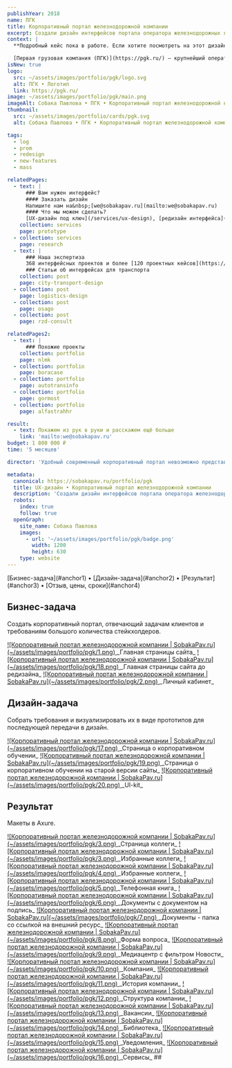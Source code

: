 ```yaml
---
publishYear: 2018
name: ПГК
title: Корпоративный портал железнодорожной компании
excerpt: Создали дизайн интерфейсов портала оператора железнодорожных грузоперевозок.
context: |
  **Подробный кейс пока в работе. Если хотите посмотреть на этот дизайн в деталях, пишите нам на [we@sobakapav.ru](mailto:we@sobakapav.ru)**

  [Первая грузовая компания (ПГК)](https://pgk.ru/) — крупнейший оператор железнодорожных грузоперевозок России.
isNew: true
logo:
  src: ~/assets/images/portfolio/pgk/logo.svg
  alt: ПГК • Логотип
  link: https://pgk.ru/
image: ~/assets/images/portfolio/pgk/main.png
imageAlt: Собака Павлова • ПГК • Корпоративный портал железнодорожной компании
thumbnail:
  src: ~/assets/images/portfolio/cards/pgk.svg
  alt: Собака Павлова • ПГК • Корпоративный портал железнодорожной компании

tags:
  - log
  - prom
  - redesign
  - new-features
  - mass

relatedPages:
  - text: |
      ### Вам нужен интерфейс?
      #### Заказать дизайн
      Напишите нам на&nbsp;[we@sobakapav.ru](mailto:we@sobakapav.ru) 
      #### Что мы можем сделать?
      [UX-дизайн под ключ](/services/ux-design), [редизайн интерфейса](/services/redesign), [продуктовые исследования](/services/research) и [многое другое](/services).
    collection: services
    page: prototype
  - collection: services
    page: research
  - text: |
      ### Наша экспертиза
      368 интерфейсных проектов и более [120 проектных кейсов](https://sobakapav.ru/portfolio).
      ### Статьи об интерфейсах для транспорта
    collection: post
    page: city-transport-design
  - collection: post
    page: logistics-design
  - collection: post
    page: osago
  - collection: post
    page: rzd-consult

relatedPages2:
  - text: |
      ### Похожие проекты
    collection: portfolio
    page: nlmk
  - collection: portfolio
    page: boracase
  - collection: portfolio
    page: autotransinfo
  - collection: portfolio
    page: gormost
  - collection: portfolio
    page: alfastrahhr

result:
  - text: Покажем из рук в руки и расскажем ещё больше
    link: 'mailto:we@sobakapav.ru'
budget: 1 800 000 ₽
time: '5 месяцев'

director: 'Удобный современный корпоративный портал невозможно представить без удобного современного дизайна интерфейсов.'

metadata:
  canonical: https://sobakapav.ru/portfolio/pgk
  title: UX-дизайн • Корпоративный портал железнодорожной компании
  description: 'Создали дизайн интерфейсов портала оператора железнодорожных грузоперевозок.'
  robots:
    index: true
    follow: true
  openGraph:
    site_name: Собака Павлова
    images:
      - url: '~/assets/images/portfolio/pgk/badge.png'
        width: 1200
        height: 630
    type: website
---
```



<TOC>
  [Бизнес-задача](#anchor1) • [Дизайн-задача](#anchor2) • [Результат](#anchor3) • [Отзыв, цены, сроки](#anchor4)
</TOC>

## <a name="anchor1" />Бизнес-задача

Создать корпоративный портал, отвечающий задачам клиентов и требованиям большого количества стейкхолдеров.

<a href="/images/portfolio/pgk/1-1.png" target="_blank">
  ![Корпоративный портал железнодорожной компании | SobakaPav.ru](~/assets/images/portfolio/pgk/1.png)
</a>
_Главная страницы сайта_

<a href="/images/portfolio/pgk/18.png" target="_blank">
  ![Корпоративный портал железнодорожной компании | SobakaPav.ru](~/assets/images/portfolio/pgk/18.png)
</a>
_Главная страницы сайта до редизайна_

<a href="/images/portfolio/pgk/2.png" target="_blank">
  ![Корпоративный портал железнодорожной компании | SobakaPav.ru](~/assets/images/portfolio/pgk/2.png)
</a>
_Личный кабинет_

## <a name="anchor2" />Дизайн-задача

Собрать требования и визуализировать их в виде прототипов для последующей передачи в дизайн.

<a href="/images/portfolio/pgk/17.png" target="_blank">
  ![Корпоративный портал железнодорожной компании | SobakaPav.ru](~/assets/images/portfolio/pgk/17.png)
</a>
_Страница о корпоративном обучении_

<a href="/images/portfolio/pgk/19.png" target="_blank">
  ![Корпоративный портал железнодорожной компании | SobakaPav.ru](~/assets/images/portfolio/pgk/19.png)
</a>
_Страница о корпоративном обучении на старой версии сайты_

<a href="/images/portfolio/pgk/20.png" target="_blank">
  ![Корпоративный портал железнодорожной компании | SobakaPav.ru](~/assets/images/portfolio/pgk/20.png)
</a>
_UI-kit_

## <a name="anchor3" />Результат

Макеты в Axure.

<a href="/images/portfolio/pgk/3.png" target="_blank">
  ![Корпоративный портал железнодорожной компании | SobakaPav.ru](~/assets/images/portfolio/pgk/3.png)
</a>
_Страница коллеги_

<a href="/images/portfolio/pgk/3.png" target="_blank">
  ![Корпоративный портал железнодорожной компании | SobakaPav.ru](~/assets/images/portfolio/pgk/3.png)
</a>
_Избранные коллеги_

<a href="/images/portfolio/pgk/4.png" target="_blank">
  ![Корпоративный портал железнодорожной компании | SobakaPav.ru](~/assets/images/portfolio/pgk/4.png)
</a>
_Избранные коллеги_

<a href="/images/portfolio/pgk/5.png" target="_blank">
  ![Корпоративный портал железнодорожной компании | SobakaPav.ru](~/assets/images/portfolio/pgk/5.png)
</a>
_Телефонная книга_

<a href="/images/portfolio/pgk/6.png" target="_blank">
  ![Корпоративный портал железнодорожной компании | SobakaPav.ru](~/assets/images/portfolio/pgk/6.png)
</a>
_Документы с документом на подпись_

<a href="/images/portfolio/pgk/7.png" target="_blank">
  ![Корпоративный портал железнодорожной компании | SobakaPav.ru](~/assets/images/portfolio/pgk/7.png)
</a>
_Документы - папка со ссылкой на внешний ресурс_

<a href="/images/portfolio/pgk/8.png" target="_blank">
  ![Корпоративный портал железнодорожной компании | SobakaPav.ru](~/assets/images/portfolio/pgk/8.png)
</a>
_Форма вопроса_

<a href="/images/portfolio/pgk/9.png" target="_blank">
  ![Корпоративный портал железнодорожной компании | SobakaPav.ru](~/assets/images/portfolio/pgk/9.png)
</a>
_Медиацентр с фильтром Новости_

<a href="/images/portfolio/pgk/10.png" target="_blank">
  ![Корпоративный портал железнодорожной компании | SobakaPav.ru](~/assets/images/portfolio/pgk/10.png)
</a>
_Компания_

<a href="/images/portfolio/pgk/11.png" target="_blank">
  ![Корпоративный портал железнодорожной компании | SobakaPav.ru](~/assets/images/portfolio/pgk/11.png)
</a>
_История компании_

<a href="/images/portfolio/pgk/12.png" target="_blank">
  ![Корпоративный портал железнодорожной компании | SobakaPav.ru](~/assets/images/portfolio/pgk/12.png)
</a>
_Структура компании_

<a href="/images/portfolio/pgk/13.png" target="_blank">
  ![Корпоративный портал железнодорожной компании | SobakaPav.ru](~/assets/images/portfolio/pgk/13.png)
</a>
_Вакансии_

<a href="/images/portfolio/pgk/14.png" target="_blank">
  ![Корпоративный портал железнодорожной компании | SobakaPav.ru](~/assets/images/portfolio/pgk/14.png)
</a>
_Библиотека_

<a href="/images/portfolio/pgk/15.png" target="_blank">
  ![Корпоративный портал железнодорожной компании | SobakaPav.ru](~/assets/images/portfolio/pgk/15.png)
</a>
_Уведомления_

<a href="/images/portfolio/pgk/16.png" target="_blank">
  ![Корпоративный портал железнодорожной компании | SobakaPav.ru](~/assets/images/portfolio/pgk/16.png)
</a>
_Сервисы_ ## <a name="anchor4" />
